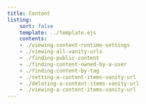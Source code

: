 ```yaml
---
title: Content
listing:
    sort: false
    template: ../template.ejs
    contents:
    - ./viewing-content-runtime-settings
    - ./viewing-all-vanity-urls
    - ./finding-public-content
    - ./finding-content-owned-by-a-user
    - ./finding-content-by-tag
    - ./setting-a-content-items-vanity-url
    - ./deleting-a-content-items-vanity-url
    - ./viewing-a-content-items-vanity-url
---
```

